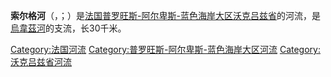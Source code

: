 {{noteTA
|G1=法国地名
|G2=单位
}}
{{Infobox river
  | name              = 索尔格河<br>Sorgue
  | image             = L'Isle sur la Sorgue1.jpg
  | image_caption     = [[沃克吕兹省|沃克吕兹省]]的小镇[[索尔格河畔利勒|索尔格河畔利勒]]
  | map               = Sorgue.png
  | source1_location  = [[沃克吕兹泉|沃克吕兹泉]]
  | source1_coordinates = {{Coord|43.9179|5.1327|display=inline|region:FR_type:river}}
  | mouth             = [[烏韋茲河|烏韋茲河]]
  | mouth_coordinates = {{Coord|44.0388|4.8989|display=it|region:FR_type:river}}
  | progression       = {{ROuvèze}}
  | subdivision_type1 = [[世界政區索引|国家]]
  | subdivision_name1 = {{FR}}
  | length            = {{convert|30|km|abbr=on}}
  | source1_elevation =
  | discharge1_avg    = {{convert|18.10|m3/s|abbr=on}}
  | basin_size        = {{convert|1230|km2|abbr=on}}
  | tributaries_right = [[内斯克河|内斯克河]]
}}
'''索尔格河'''（{{lang-fr|Sorgue}}，{{IPA-fr|sɔʁg}}；{{lang-oc|Sòrga}}）是[[法国|法国]][[普罗旺斯-阿尔卑斯-蓝色海岸大区|普罗旺斯-阿尔卑斯-蓝色海岸大区]][[沃克吕兹省|沃克吕兹省]]的河流，是[[烏韋茲河|烏韋茲河]]的支流，长30千米。

[[Category:法国河流|Category:法国河流]]
[[Category:普罗旺斯-阿尔卑斯-蓝色海岸大区河流|Category:普罗旺斯-阿尔卑斯-蓝色海岸大区河流]]
[[Category:沃克吕兹省河流|Category:沃克吕兹省河流]]